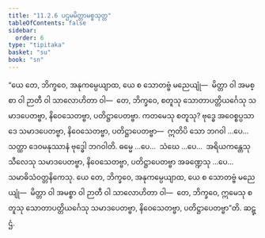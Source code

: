 ```yaml
---
title: "11.2.6 ပဌမမိတ္တာမစ္စသုတ္တ"
tableOfContents: false
sidebar:
  order: 6
type: "tipitaka"
basket: "su"
book: "sn"
---
```



<DynamicBreadcrumb />

<Division number="1012" book="sn" e="ch" v="18" p="431">

<Paragraph number="1883" book="sn">
“ယေ တေ, ဘိက္ခဝေ, အနုကမ္ပေယျာထ, ယေ စ သောတဗ္ဗံ မညေယျုံ—  မိတ္တာ ဝါ အမစ္စာ ဝါ ဉာတီ ဝါ သာလောဟိတာ ဝါ—  တေ, ဘိက္ခဝေ, စတူသု သောတာပတ္တိယင်္ဂေသု သမာဒပေတဗ္ဗာ, နိဝေသေတဗ္ဗာ, ပတိဋ္ဌာပေတဗ္ဗာ. ကတမေသု စတူသု? ဗုဒ္ဓေ အဝေစ္စပ္ပသာဒေ သမာဒပေတဗ္ဗာ, နိဝေသေတဗ္ဗာ, ပတိဋ္ဌာပေတဗ္ဗာ—  ဣတိပိ သော ဘဂဝါ …ပေ…  သတ္ထာ ဒေဝမနုဿာနံ ဗုဒ္ဓေါ ဘဂဝါတိ. ဓမ္မေ …ပေ…  သံဃေ …ပေ…  အရိယကန္တေသု သီလေသု သမာဒပေတဗ္ဗာ, နိဝေသေတဗ္ဗာ, ပတိဋ္ဌာပေတဗ္ဗာ အခဏ္ဍေသု …ပေ…  သမာဓိသံဝတ္တနိကေသု. ယေ တေ, ဘိက္ခဝေ, အနုကမ္ပေယျာထ, ယေ စ သောတဗ္ဗံ မညေယျုံ—  မိတ္တာ ဝါ အမစ္စာ ဝါ ဉာတီ ဝါ သာလောဟိတာ ဝါ—  တေ, ဘိက္ခဝေ, ဣမေသု စတူသု သောတာပတ္တိယင်္ဂေသု သမာဒပေတဗ္ဗာ, နိဝေသေတဗ္ဗာ, ပတိဋ္ဌာပေတဗ္ဗာ”တိ.

</Paragraph>
</Division>

<Paragraph number="1884" type="center" book="sn">
ဆဋ္ဌံ.
</Paragraph>